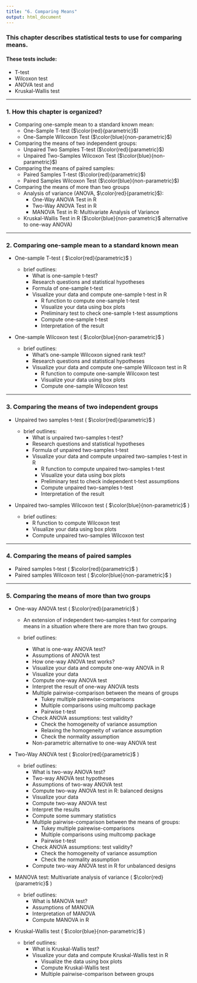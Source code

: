 ```yaml
---
title: "6. Comparing Means"
output: html_document
---
```


### This chapter describes statistical tests to use for comparing means.

#### These tests include:

  - T-test  
  - Wilcoxon test  
  - ANOVA test and  
  - Kruskal-Wallis test  

***

### 1. How this chapter is organized?

  - Comparing one-sample mean to a standard known mean:
    + One-Sample T-test ($\color{red}{parametric}$)
    + One-Sample Wilcoxon Test ($\color{blue}{non-parametric}$)
  - Comparing the means of two independent groups:
    + Unpaired Two Samples T-test ($\color{red}{parametric}$)
    + Unpaired Two-Samples Wilcoxon Test ($\color{blue}{non-parametric}$)
  - Comparing the means of paired samples:
    + Paired Samples T-test ($\color{red}{parametric}$)
    + Paired Samples Wilcoxon Test ($\color{blue}{non-parametric}$)
  - Comparing the means of more than two groups
    + Analysis of variance (ANOVA, $\color{red}{parametric}$):
      + One-Way ANOVA Test in R
      + Two-Way ANOVA Test in R
      + MANOVA Test in R: Multivariate Analysis of Variance
    + Kruskal-Wallis Test in R ($\color{blue}{non-parametric}$ alternative to one-way ANOVA)

***

### 2. Comparing one-sample mean to a standard known mean

  - One-sample T-test ( $\color{red}{parametric}$ )
  
    + brief outlines:
      + What is one-sample t-test?
      + Research questions and statistical hypotheses
      + Formula of one-sample t-test
      + Visualize your data and compute one-sample t-test in R
        + R function to compute one-sample t-test
        + Visualize your data using box plots
        + Preliminary test to check one-sample t-test assumptions
        + Compute one-sample t-test
        + Interpretation of the result
</p>

  - One-sample Wilcoxon test ( $\color{blue}{non-parametric}$ )
  
    + brief outlines:
      + What’s one-sample Wilcoxon signed rank test?
      + Research questions and statistical hypotheses
      + Visualize your data and compute one-sample Wilcoxon test in R
        + R function to compute one-sample Wilcoxon test
        + Visualize your data using box plots
        + Compute one-sample Wilcoxon test

***

### 3. Comparing the means of two independent groups

  - Unpaired two samples t-test ( $\color{red}{parametric}$ )

    + brief outlines:
      + What is unpaired two-samples t-test?
      + Research questions and statistical hypotheses
      + Formula of unpaired two-samples t-test
      + Visualize your data and compute unpaired two-samples t-test in R
        + R function to compute unpaired two-samples t-test
        + Visualize your data using box plots
        + Preliminary test to check independent t-test assumptions
        + Compute unpaired two-samples t-test
        + Interpretation of the result
</p>

  - Unpaired two-samples Wilcoxon test ( $\color{blue}{non-parametric}$ )

    + brief outlines:
      + R function to compute Wilcoxon test
      + Visualize your data using box plots
      + Compute unpaired two-samples Wilcoxon test

***

### 4. Comparing the means of paired samples

  - Paired samples t-test ( $\color{red}{parametric}$ )
  - Paired samples Wilcoxon test ( $\color{blue}{non-parametric}$ )

***

### 5. Comparing the means of more than two groups

  - One-way ANOVA test ( $\color{red}{parametric}$ )
  
    + An extension of independent two-samples t-test for comparing means 
      in a situation where there are more than two groups.
      
    + brief outlines:
      + What is one-way ANOVA test?
      + Assumptions of ANOVA test
      + How one-way ANOVA test works?
      + Visualize your data and compute one-way ANOVA in R
      + Visualize your data
      + Compute one-way ANOVA test
      + Interpret the result of one-way ANOVA tests
      + Multiple pairwise-comparison between the means of groups
        + Tukey multiple pairewise-comparisons
        + Multiple comparisons using multcomp package
        + Pairwise t-test
      + Check ANOVA assumptions: test validity?
        + Check the homogeneity of variance assumption
        + Relaxing the homogeneity of variance assumption
        + Check the normality assumption
      + Non-parametric alternative to one-way ANOVA test
</p>

  - Two-Way ANOVA test ( $\color{red}{parametric}$ )
  
    + brief outlines:
      + What is two-way ANOVA test?
      + Two-way ANOVA test hypotheses
      + Assumptions of two-way ANOVA test
      + Compute two-way ANOVA test in R: balanced designs
      + Visualize your data
      + Compute two-way ANOVA test
      + Interpret the results
      + Compute some summary statistics
      + Multiple pairwise-comparison between the means of groups:
        + Tukey multiple pairewise-comparisons
        + Multiple comparisons using multcomp package
        + Pairwise t-test
      + Check ANOVA assumptions: test validity?
        + Check the homogeneity of variance assumption
        + Check the normality assumption
      + Compute two-way ANOVA test in R for unbalanced designs
<p/>

  - MANOVA test: Multivariate analysis of variance ( $\color{red}{parametric}$ )

    + brief outlines:
      + What is MANOVA test?
      + Assumptions of MANOVA
      + Interpretation of MANOVA
      + Compute MANOVA in R
</p>

  - Kruskal-Wallis test ( $\color{blue}{non-parametric}$ )

    + brief outlines:
      + What is Kruskal-Wallis test?
      + Visualize your data and compute Kruskal-Wallis test in R
        + Visualize the data using box plots
        + Compute Kruskal-Wallis test
        + Multiple pairwise-comparison between groups